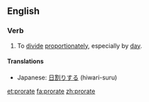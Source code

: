 ==English==

===Verb===
{{en-verb|prorat|ing}}

# To [[divide]] [[proportionately]], especially by [[day]].

====Translations====
{{trans-top|divide proportionately}}
{{trans-mid}}
*Japanese: [[日割りする]] (hiwari-suru)
{{trans-bottom}}

[[et:prorate]]
[[fa:prorate]]
[[zh:prorate]]